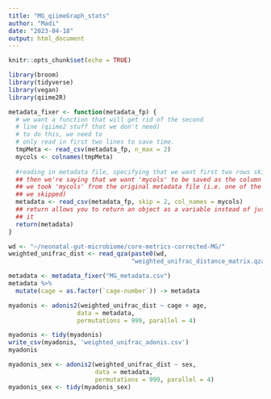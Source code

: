 ```yaml
---
title: "MG_qiimeGraph_stats"
author: "Madi"
date: "2023-04-18"
output: html_document
---
```


```r
knitr::opts_chunk$set(echo = TRUE)
```

```r
library(broom)
library(tidyverse)
library(vegan)
library(qiime2R)
```

```r
metadata_fixer <- function(metadata_fp) {
  # we want a function that will get rid of the second
  # line (qiime2 stuff that we don't need)
  # to do this, we need to 
  # only read in first two lines to save time.
  tmpMeta <- read_csv(metadata_fp, n_max = 2)
  mycols <- colnames(tmpMeta)
  
  #reading in metadata file, specifying that we want first two rows skipped
  ## then we're saying that we want 'mycols' to be saved as the column names 
  ## we took 'mycols' from the original metadata file (i.e. one of the rows that
  ## we skipped)
  metadata <- read_csv(metadata_fp, skip = 2, col_names = mycols)
  ## return allows you to return an object as a variable instead of just printing
  ## it 
  return(metadata)
} 
```


```r
wd <- "~/neonatal-gut-microbiome/core-metrics-corrected-MG/"
weighted_unifrac_dist <- read_qza(paste0(wd,
                                  "weighted_unifrac_distance_matrix.qza"))$data

metadata <- metadata_fixer("MG_metadata.csv")
metadata %>% 
  mutate(cage = as.factor(`cage-number`)) -> metadata
```

```r
myadonis <- adonis2(weighted_unifrac_dist ~ cage + age,
                   data = metadata,
                   permutations = 999, parallel = 4)

myadonis <- tidy(myadonis)
write_csv(myadonis, 'weighted_unifrac_adonis.csv')
myadonis
```

```r
myadonis_sex <- adonis2(weighted_unifrac_dist ~ sex,
                        data = metadata, 
                        permutations = 999, parallel = 4)
myadonis_sex <- tidy(myadonis_sex)
```

